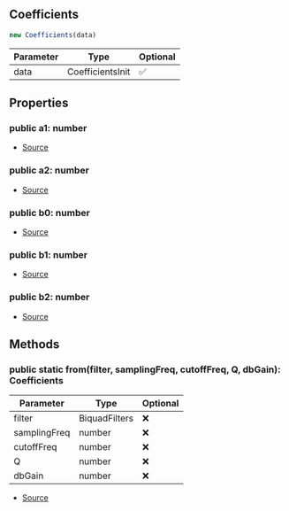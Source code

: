 ## Coefficients


```typescript
new Coefficients(data)
```
| Parameter | Type | Optional |
| ----------- | ----------- | ----------- |
| data | CoefficientsInit | ✅ |


## Properties
### public a1: number
- [Source](https://github.com/Androz2091/discord-player/blob/451214b/packages/equalizer/src/biquad/Coefficients.ts#L28)
### public a2: number
- [Source](https://github.com/Androz2091/discord-player/blob/451214b/packages/equalizer/src/biquad/Coefficients.ts#L29)
### public b0: number
- [Source](https://github.com/Androz2091/discord-player/blob/451214b/packages/equalizer/src/biquad/Coefficients.ts#L32)
### public b1: number
- [Source](https://github.com/Androz2091/discord-player/blob/451214b/packages/equalizer/src/biquad/Coefficients.ts#L33)
### public b2: number
- [Source](https://github.com/Androz2091/discord-player/blob/451214b/packages/equalizer/src/biquad/Coefficients.ts#L34)

## Methods
### public static from(filter, samplingFreq, cutoffFreq, Q, dbGain): Coefficients
| Parameter | Type | Optional |
| ----------- | ----------- | ----------- |
| filter | BiquadFilters | ❌ |
| samplingFreq | number | ❌ |
| cutoffFreq | number | ❌ |
| Q | number | ❌ |
| dbGain | number | ❌ |


- [Source](https://github.com/Androz2091/discord-player/blob/451214b/packages/equalizer/src/biquad/Coefficients.ts#L46)